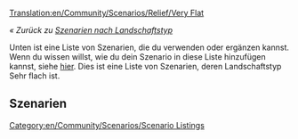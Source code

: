 [[Translation:en/Community/Scenarios/Relief/Very Flat]]

''« Zurück zu [[de/Community/Scenarios/Relief/Main Page|Szenarien nach Landschaftstyp]]''

[[Category:en/Community/Scenarios/Scenario Listings]]

Unten ist eine Liste von Szenarien, die du verwenden oder ergänzen kannst. Wenn du wissen willst, wie du dein Szenario in diese Liste hinzufügen kannst, siehe [[en/Community/Scenarios/Main Page|hier]]. Dies ist eine Liste von Szenarien, deren Landschaftstyp Sehr flach ist.

==Szenarien==